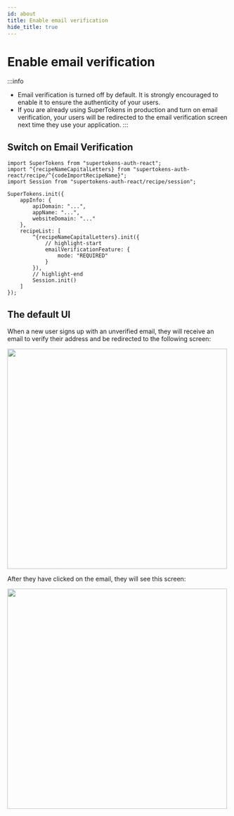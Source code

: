 ```yaml
---
id: about
title: Enable email verification
hide_title: true
---
```


<!-- COPY DOCS -->
<!-- ./thirdpartyemailpassword/common-customizations/email-verification/about.mdx -->


# Enable email verification

:::info
- Email verification is turned off by default. It is strongly encouraged to enable it to ensure the authenticity of your users.
- If you are already using SuperTokens in production and turn on email verification, your users will be redirected to the email verification screen next time they use your application.
:::

## Switch on Email Verification

<FrontendSDKTabs>
<TabItem value="reactjs">

```tsx
import SuperTokens from "supertokens-auth-react";
import ^{recipeNameCapitalLetters} from "supertokens-auth-react/recipe/^{codeImportRecipeName}";
import Session from "supertokens-auth-react/recipe/session";

SuperTokens.init({
    appInfo: {
        apiDomain: "...",
        appName: "...",
        websiteDomain: "..."
    },
    recipeList: [
        ^{recipeNameCapitalLetters}.init({
            // highlight-start
            emailVerificationFeature: {
                mode: "REQUIRED"
            }
        }),
        // highlight-end
        Session.init()
    ]
});
```
</TabItem>
</FrontendSDKTabs>

## The default UI

When a new user signs up with an unverified email, they will receive an email to verify their address and be redirected to the following screen:

<img width="500px" src="/img/emailpassword/verify-email-screen.png" />

After they have clicked on the email, they will see this screen:

<img width="500px" src="/img/emailpassword/email-verification-successful.png" />
